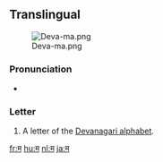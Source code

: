 {{also|स|भ|ম}}
==Translingual==
[[File:Deva-ma.png|thumb]]

===Pronunciation===
* {{IPA|/mə/}}

===Letter===
{{mul-deva|ma}}

# A letter of the [[Devanagari alphabet]].

[[fr:म]]
[[hu:म]]
[[nl:म]]
[[ja:म]]